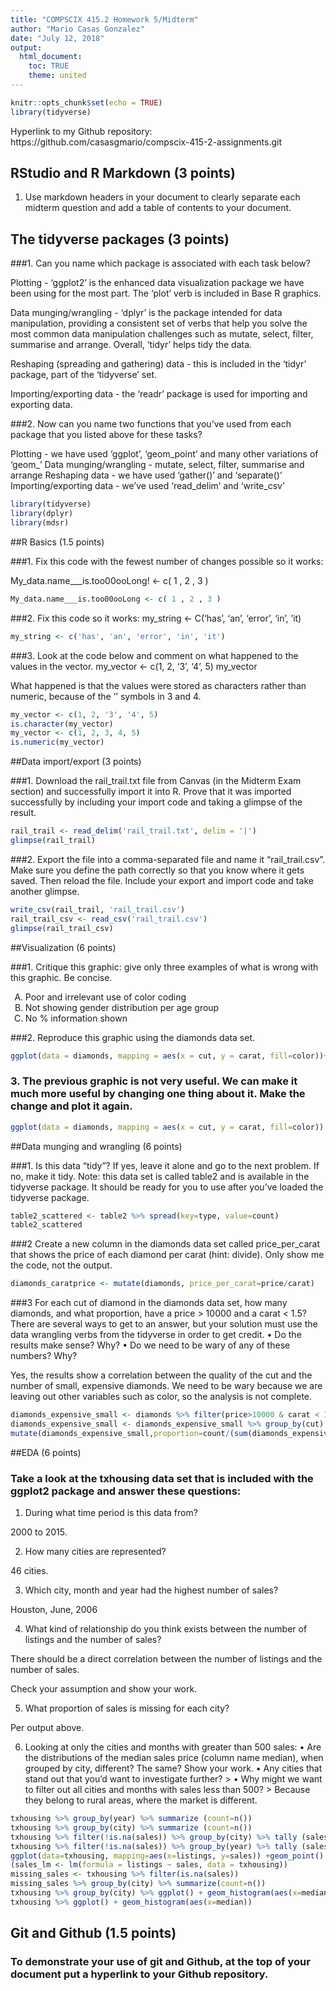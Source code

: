 ```yaml
---
title: "COMPSCIX 415.2 Homework 5/Midterm"
author: "Mario Casas Gonzalez"
date: "July 12, 2018"
output: 
  html_document:
    toc: TRUE
    theme: united 
---
```


```r
knitr::opts_chunk$set(echo = TRUE)
library(tidyverse)

```


Hyperlink to my Github repository: https://github.com/casasgmario/compscix-415-2-assignments.git

## RStudio and R Markdown (3 points)

1. Use markdown headers in your document to clearly separate each midterm question and add a table of contents to your document.

## The tidyverse packages (3 points)

###1. Can you name which package is associated with each task below?

Plotting - 'ggplot2' is the enhanced data visualization package we have been using for the most part. The 'plot' verb is included in Base R graphics.  

Data munging/wrangling - 'dplyr' is the package intended for data manipulation, providing a consistent set of verbs that help you solve the most common data manipulation challenges such as mutate, select, filter, summarise and arrange. Overall, 'tidyr' helps tidy the data. 

Reshaping (spreading and gathering) data - this is included in the 'tidyr' package, part of the 'tidyverse' set. 

Importing/exporting data - the 'readr' package is used for importing and exporting data. 


###2. Now can you name two functions that you’ve used from each package that you listed above for these tasks?

Plotting - we have used 'ggplot', 'geom_point' and many other variations of 'geom_'
Data munging/wrangling - mutate, select, filter, summarise and arrange
Reshaping data - we have used 'gather()' and 'separate()'
Importing/exporting data - we've used 'read_delim' and 'write_csv'

```r
library(tidyverse)
library(dplyr)
library(mdsr)
```


##R Basics (1.5 points) 

###1. Fix this code with the fewest number of changes possible so it works:

My_data.name___is.too00ooLong! <- c( 1 , 2 , 3 )

```r
My_data.name___is.too00ooLong <- c( 1 , 2 , 3 )

```

###2. Fix this code so it works:
my_string <- C('has', 'an', 'error', 'in', 'it)

```r
my_string <- c('has', 'an', 'error', 'in', 'it')

```

###3. Look at the code below and comment on what happened to the values in the vector.
my_vector <- c(1, 2, '3', '4', 5)
my_vector

What happened is that the values were stored as characters rather than numeric, because of the '' symbols in 3 and 4. 

```r
my_vector <- c(1, 2, '3', '4', 5)
is.character(my_vector)
my_vector <- c(1, 2, 3, 4, 5)
is.numeric(my_vector)

```

##Data import/export (3 points)

###1. Download the rail_trail.txt file from Canvas (in the Midterm Exam section) and successfully import it into R. Prove that it was imported successfully by including your import code and taking a glimpse of the result.

```r
rail_trail <- read_delim('rail_trail.txt', delim = '|')
glimpse(rail_trail)
```

###2. Export the file into a comma-separated file and name it “rail_trail.csv”. Make sure you define the path correctly so that you know where it gets saved. Then reload the file. Include your export and import code and take another glimpse.

```r
write_csv(rail_trail, 'rail_trail.csv')
rail_trail_csv <- read_csv('rail_trail.csv')
glimpse(rail_trail_csv)
```


##Visualization (6 points)

###1. Critique this graphic: give only three examples of what is wrong with this graphic. Be concise.

A) Poor and irrelevant use of color coding 
B) Not showing gender distribution per age group 
C) No % information shown 

###2. Reproduce this graphic using the diamonds data set.

```r
ggplot(data = diamonds, mapping = aes(x = cut, y = carat, fill=color))+ geom_boxplot(position='identity') + coord_flip() + xlab("CUT OF DIAMOND") + ylab("CARAT OF DIAMOND")
```

### 3. The previous graphic is not very useful. We can make it much more useful by changing one thing about it. Make the change and plot it again.

```r

ggplot(data = diamonds, mapping = aes(x = cut, y = carat, fill=color)) + geom_boxplot(position='identity', alpha=0.1) + coord_flip()

```

##Data munging and wrangling (6 points) 

###1. Is this data “tidy”? If yes, leave it alone and go to the next problem. If no, make it tidy. Note: this data set is called table2 and is available in the tidyverse package. It should be ready for you to use after you’ve loaded the tidyverse package.

```r
table2_scattered <- table2 %>% spread(key=type, value=count)
table2_scattered
```

###2 Create a new column in the diamonds data set called price_per_carat that shows the price of each diamond per carat (hint: divide). Only show me the code, not the output.

```r
diamonds_caratprice <- mutate(diamonds, price_per_carat=price/carat)

```

###3 For each cut of diamond in the diamonds data set, how many diamonds, and what proportion, have a price > 10000 and a carat < 1.5? There are several ways to get to an answer, but your solution must use the data wrangling verbs from the tidyverse in order to get credit. • Do the results make sense? Why? • Do we need to be wary of any of these numbers? Why?

Yes, the results show a correlation between the quality of the cut and the number of small, expensive diamonds. We need to be wary because we are leaving out other variables such as color, so the analysis is not complete. 




```r
diamonds_expensive_small <- diamonds %>% filter(price>10000 & carat < 1.5)
diamonds_expensive_small <- diamonds_expensive_small %>% group_by(cut) %>% summarize(count=n())
mutate(diamonds_expensive_small,proportion=count/(sum(diamonds_expensive_small$count)))
```

##EDA (6 points)

### Take a look at the txhousing data set that is included with the ggplot2 package and answer these questions:


1. During what time period is this data from?

2000 to 2015. 

2. How many cities are represented?

46 cities. 

3. Which city, month and year had the highest number of sales?

Houston, June, 2006

4. What kind of relationship do you think exists between the number of listings and the number of sales?

There should be a direct correlation between the number of listings and the number of sales. 

Check your assumption and show your work.

5. What proportion of sales is missing for each city?

Per output above. 

6. Looking at only the cities and months with greater than 500 sales:
• Are the distributions of the median sales price (column name median), when grouped by city, different? The same? Show your work. 
• Any cities that stand out that you’d want to investigate further? > 
• Why might we want to filter out all cities and months with sales less than 500? > Because they belong to rural areas, where the market is different. 

```r
txhousing %>% group_by(year) %>% summarize (count=n())
txhousing %>% group_by(city) %>% summarize (count=n())
txhousing %>% filter(!is.na(sales)) %>% group_by(city) %>% tally (sales, sort="TRUE")
txhousing %>% filter(!is.na(sales)) %>% group_by(year) %>% tally (sales, sort="TRUE")
ggplot(data=txhousing, mapping=aes(x=listings, y=sales)) +geom_point()
(sales_lm <- lm(formula = listings ~ sales, data = txhousing))
missing_sales <- txhousing %>% filter(is.na(sales))
missing_sales %>% group_by(city) %>% summarize(count=n())
txhousing %>% group_by(city) %>% ggplot() + geom_histogram(aes(x=median))
txhousing %>% ggplot() + geom_histogram(aes(x=median))

```




## Git and Github (1.5 points)

### To demonstrate your use of git and Github, at the top of your document put a hyperlink to your Github repository.
